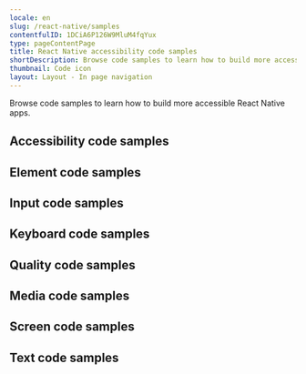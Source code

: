 ```yaml
---
locale: en
slug: /react-native/samples
contentfulID: 1DCiA6P126W9MluM4fqYux
type: pageContentPage
title: React Native accessibility code samples
shortDescription: Browse code samples to learn how to build more accessible React Native apps.
thumbnail: Code icon
layout: Layout - In page navigation
---
```


Browse code samples to learn how to build more accessible React Native apps.

## Accessibility code samples

<LinkList title="List of React Native Accessibility Code samples" isHighlighted={true}>
  <LinkListItem url="/en/docs/react-native/samples/accessibility-action" title="Accessibility action" pageTitle="Accessibility action on React Native" shortDescription="Accessibility actions provide alternative ways for users of assistive technologies to perform actions."/>
  <LinkListItem url="/en/docs/react-native/samples/accessibility-announcement" title="Accessibility announcement" pageTitle="Accessibility announcement on React Native" shortDescription="Users of assistive technologies should be made aware of important changes in content through accessibility announcements."/>
  <LinkListItem url="/en/docs/react-native/samples/accessibility-dialog" title="Accessibility dialog" pageTitle="Accessibility dialog on React Native" shortDescription="A dialog overlays the screen and offers one or more actions to proceed."/>
  <LinkListItem url="/en/docs/react-native/samples/accessibility-focus-indicator" title="Accessibility focus indicator" pageTitle="Accessibility focus indicator on React Native" shortDescription="Users should know which element has focus when using a keyboard or assistive technology."/>
  <LinkListItem url="/en/docs/react-native/samples/accessibility-focus" title="Accessibility focus" pageTitle="Accessibility focus on React Native" shortDescription="Sometimes you need to programmatically move the accessibility focus to a specific element."/>
  <LinkListItem url="/en/docs/react-native/samples/accessibility-focusability" title="Accessibility focusability" pageTitle="Accessibility focusability on React Native" shortDescription="An element should indicate whether it should be focusable by assistive technologies or not."/>
  <LinkListItem url="/en/docs/react-native/samples/accessibility-group" title="Accessibility group" pageTitle="Accessibility group on React Native" shortDescription="It is easier and quicker for users of assistive technologies to interact with grouped elements."/>
  <LinkListItem url="/en/docs/react-native/samples/accessibility-hint" title="Accessibility hint" pageTitle="Accessibility hint on React Native" shortDescription="An accessibility hint helps users to understand what will happen after performing an action."/>
  <LinkListItem url="/en/docs/react-native/samples/accessibility-label" title="Accessibility label" pageTitle="Accessibility label on React Native" shortDescription="An accessibility label helps users of assistive technologies to identify elements on the screen."/>
  <LinkListItem url="/en/docs/react-native/samples/accessibility-language" title="Accessibility language" pageTitle="Accessibility language on React Native" shortDescription="When content is written in multiple languages, foreign words should ideally be indicated in their respective language."/>
  <LinkListItem url="/en/docs/react-native/samples/accessibility-link" title="Accessibility link" pageTitle="Accessibility link on React Native" shortDescription="Links should be accessible for users of assistive technologies."/>
  <LinkListItem url="/en/docs/react-native/samples/accessibility-live-region" title="Accessibility live region" pageTitle="Accessibility live region on React Native" shortDescription="A live region allows users of assistive technologies to receive updates whenever important information on the screen changes."/>
  <LinkListItem url="/en/docs/react-native/samples/accessibility-modal" title="Accessibility modal" pageTitle="Accessibility modal on React Native" shortDescription="A modal overlays the screen with additional content."/>
  <LinkListItem url="/en/docs/react-native/samples/accessibility-name" title="Accessibility name" pageTitle="Accessibility name on React Native" shortDescription="The accessibility name indicates the name used for interface elements by assistive technologies."/>
  <LinkListItem url="/en/docs/react-native/samples/accessibility-order" title="Accessibility order" pageTitle="Accessibility order on React Native" shortDescription="Assistive technologies try to determine a logical accessibility order based on the placement and properties of the elements on the screen."/>
  <LinkListItem url="/en/docs/react-native/samples/accessibility-role" title="Accessibility role" pageTitle="Accessibility role on React Native" shortDescription="An accessibility role helps users of assistive technologies to understand the purpose of elements on the screen."/>
  <LinkListItem url="/en/docs/react-native/samples/accessibility-state" title="Accessibility state" pageTitle="Accessibility state on React Native" shortDescription="An accessibility state helps users of assistive technologies to understand the state of elements on the screen."/>
  <LinkListItem url="/en/docs/react-native/samples/accessibility-value" title="Accessibility value" pageTitle="Accessibility value on React Native" shortDescription="An accessibility value helps users of assistive technologies to understand the value of elements on the screen."/>
</LinkList>

## Element code samples

<LinkList title="List of React Native Element Code samples" isHighlighted={true}>
  <LinkListItem url="/en/docs/react-native/samples/element-focus-change" title="Element focus change" pageTitle="Element focus change on React Native" shortDescription="Whenever an element receives focus, it should not automatically trigger an event which changes context."/>
  <LinkListItem url="/en/docs/react-native/samples/element-identification" title="Element identification" pageTitle="Element identification on React Native" shortDescription="Functionality that is repeated on multiple screens should use consistent identification."/>
  <LinkListItem url="/en/docs/react-native/samples/element-position" title="Element position" pageTitle="Element position on React Native" shortDescription="Components that are repeated on multiple screens should have a consistent position."/>
</LinkList>

## Input code samples

<LinkList title="List of React Native Input Code samples" isHighlighted={true}>
  <LinkListItem url="/en/docs/react-native/samples/input-cancellation" title="Input cancellation" pageTitle="Input cancellation on React Native" shortDescription="Users should be able to cancel accidental interaction."/>
  <LinkListItem url="/en/docs/react-native/samples/input-content-type" title="Input content type" pageTitle="Input content type on React Native" shortDescription="Setting the content type for input fields helps user entering data."/>
  <LinkListItem url="/en/docs/react-native/samples/input-errors" title="Input errors" pageTitle="Input errors on React Native" shortDescription="Users should be notified when they make input errors."/>
  <LinkListItem url="/en/docs/react-native/samples/input-gestures" title="Input gestures" pageTitle="Input gestures on React Native" shortDescription="Gesture activated functionality should also be available without the use of gestures."/>
  <LinkListItem url="/en/docs/react-native/samples/input-instructions" title="Input instructions" pageTitle="Input instructions on React Native" shortDescription="When a label might not describe the requested input sufficiently, you should add additional instructions."/>
  <LinkListItem url="/en/docs/react-native/samples/input-keyboard-type" title="Input keyboard type" pageTitle="Input keyboard type on React Native" shortDescription="Setting the keyboard type for input fields helps user entering data."/>
  <LinkListItem url="/en/docs/react-native/samples/input-label" title="Input label" pageTitle="Input label on React Native" shortDescription="Input fields should have labels so that users know what input data is expected."/>
  <LinkListItem url="/en/docs/react-native/samples/input-motion" title="Input motion" pageTitle="Input motion on React Native" shortDescription="Provide an alternative way for actions activated by motion, to allow everyone to use the functionality."/>
  <LinkListItem url="/en/docs/react-native/samples/input-predictable" title="Input predictable" pageTitle="Input predictable on React Native" shortDescription="Whenever a user provides input, there should be no change of context."/>
</LinkList>

## Keyboard code samples

<LinkList title="List of React Native Keyboard Code samples" isHighlighted={true}>
  <LinkListItem url="/en/docs/react-native/samples/keyboard-order" title="Keyboard order" pageTitle="Keyboard order on React Native" shortDescription="By adjusting the keyboard order, you can provide a great experience for users that control their device using a hardware keyboard."/>
  <LinkListItem url="/en/docs/react-native/samples/keyboard-shortcuts" title="Keyboard shortcuts" pageTitle="Keyboard shortcuts on React Native" shortDescription="Most people operate their smartphones with touch, but some people use an external keyboard."/>
</LinkList>

## Quality code samples

<LinkList title="List of React Native Quality Code samples" isHighlighted={true}>
  <LinkListItem url="/en/docs/react-native/samples/linting" title="Linting" pageTitle="Linting on React Native" shortDescription="Linting is the process of running a tool which analyzes your code for potential errors."/>
</LinkList>

## Media code samples

<LinkList title="List of React Native Media Code samples" isHighlighted={true}>
  <LinkListItem url="/en/docs/react-native/samples/audio-control" title="Audio control" pageTitle="Audio control on React Native" shortDescription="Users should be able to control audio whenever it plays automatically."/>
  <LinkListItem url="/en/docs/react-native/samples/audio-description" title="Audio description" pageTitle="Audio description on React Native" shortDescription="Videos should include audio description when important visual details are shown which you cannot hear."/>
  <LinkListItem url="/en/docs/react-native/samples/live-captions" title="Live captions" pageTitle="Live captions on React Native" shortDescription="Captions should be provided in real-time to enable users to understand what is being said in live videos."/>
  <LinkListItem url="/en/docs/react-native/samples/captions" title="Captions" pageTitle="Captions on React Native" shortDescription="Captions should be provided to enable users to understand what is being said in videos."/>
  <LinkListItem url="/en/docs/react-native/samples/transcript" title="Transcript" pageTitle="Transcript on React Native" shortDescription="Videos should contain a transcript to allow users to read what is shown in media, such as a video or podcast."/>
</LinkList>

## Screen code samples

<LinkList title="List of React Native Screen Code samples" isHighlighted={true}>
  <LinkListItem url="/en/docs/react-native/samples/reduced-animations" title="Reduced animations" pageTitle="Reduced animations on React Native" shortDescription="Content which conveys a sense of motion can be a barrier for users."/>
  <LinkListItem url="/en/docs/react-native/samples/contrast" title="Contrast" pageTitle="Contrast on React Native" shortDescription="Apps should provide enough contrast between text and its background so that it can be read by people with moderately low vision."/>
  <LinkListItem url="/en/docs/react-native/samples/dark-mode" title="Dark mode" pageTitle="Dark mode on React Native" shortDescription="Dark mode darkens background colours and provides a more comfortable viewing experience in low light."/>
  <LinkListItem url="/en/docs/react-native/samples/frequent-flashes" title="Frequent flashes" pageTitle="Frequent flashes on React Native" shortDescription="Rapidly flashing images or views can cause seizures for some users."/>
  <LinkListItem url="/en/docs/react-native/samples/descriptive-headers" title="Descriptive headers" pageTitle="Descriptive headers on React Native" shortDescription="Screens should have descriptive headers, this helps users find specific content and orient themselves within your app."/>
  <LinkListItem url="/en/docs/react-native/samples/descriptive-labels" title="Descriptive labels" pageTitle="Descriptive labels on React Native" shortDescription="Screens should have descriptive labels, these help users recognize which purpose controls have."/>
  <LinkListItem url="/en/docs/react-native/samples/screen-orientation" title="Screen orientation" pageTitle="Screen orientation on React Native" shortDescription="Apps should adapt to the preferred display orientation of the user."/>
  <LinkListItem url="/en/docs/react-native/samples/reflow" title="Reflow" pageTitle="Reflow on React Native" shortDescription="Content on the screen should reflow based on the users' preferences."/>
  <LinkListItem url="/en/docs/react-native/samples/search-functionality" title="Search functionality" pageTitle="Search functionality on React Native" shortDescription="Users might have difficulty finding a specific screen."/>
  <LinkListItem url="/en/docs/react-native/samples/skip-content" title="Skip content" pageTitle="Skip content on React Native" shortDescription="It can be helpful for users to skip repeated blocks of content."/>
  <LinkListItem url="/en/docs/react-native/samples/adjustable-timing" title="Adjustable timing" pageTitle="Adjustable timing on React Native" shortDescription="Everyone, including people with disabilities, should have adequate time to interact with your app."/>
  <LinkListItem url="/en/docs/react-native/samples/screen-title" title="Screen title" pageTitle="Screen title on React Native" shortDescription="Each screen should have a descriptive title, which helps users with identifying the screen."/>
</LinkList>

## Text code samples

<LinkList title="List of React Native Text Code samples" isHighlighted={true}>
  <LinkListItem url="/en/docs/react-native/samples/bold-text" title="Bold text" pageTitle="Bold text on React Native" shortDescription="Apps should use bold text when users have indicated this as a preference in the system settings."/>
  <LinkListItem url="/en/docs/react-native/samples/text-element" title="Text element" pageTitle="Text element on React Native" shortDescription="Always use text elements to display text, unless this is not possible due to styling, such as text logo's."/>
  <LinkListItem url="/en/docs/react-native/samples/localization" title="Localization" pageTitle="Localization on React Native" shortDescription="Assistive technologies, such as the screen reader, use the locale for the pronunciation of utterances."/>
  <LinkListItem url="/en/docs/react-native/samples/scale-text" title="Scale text" pageTitle="Scale text on React Native" shortDescription="Apps should scale text to the size specified by users in the system settings."/>
  <LinkListItem url="/en/docs/react-native/samples/text-spacing" title="Text spacing" pageTitle="Text spacing on React Native" shortDescription="Content should adapt to increased spacing between lines, words, letters, and paragraphs."/>
  <LinkListItem url="/en/docs/react-native/samples/text-truncation" title="Text truncation" pageTitle="Text truncation on React Native" shortDescription="Text should never get truncated in your app, even when users have enlarged their font size."/>
</LinkList>